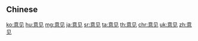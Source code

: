 {{also|意見}}
==Chinese==
{{zh-see|意見}}

[[ko:意见]]
[[hu:意见]]
[[mg:意见]]
[[ja:意见]]
[[sr:意见]]
[[ta:意见]]
[[th:意见]]
[[chr:意见]]
[[uk:意见]]
[[zh:意见]]